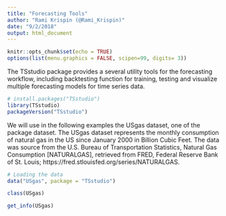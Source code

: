 ```yaml
---
title: "Forecasting Tools"
author: "Rami Krispin (@Rami_Krispin)"
date: "9/2/2018"
output: html_document
---
```


```r
knitr::opts_chunk$set(echo = TRUE)
options(list(menu.graphics = FALSE, scipen=99, digits= 3))
```

The TSstudio package provides a several utility tools for the forecasting workflow, including backtesting function for training, testing and visualize multiple forecasting models for time series data. 

```r
# install.packages("TSstudio")
library(TSstudio)
packageVersion("TSstudio")
```

We will use in the following examples the USgas dataset, one of the package dataset. The USgas dataset represents the monthly consumption of natural gas in the US since January 2000 in Billion Cubic Feet. The data was source from the U.S. Bureau of Transportation Statistics, Natural Gas Consumption [NATURALGAS], retrieved from FRED, Federal Reserve Bank of St. Louis; https://fred.stlouisfed.org/series/NATURALGAS.

```r
# Loading the data
data("USgas", package = "TSstudio")

class(USgas)

get_info(USgas)
```

